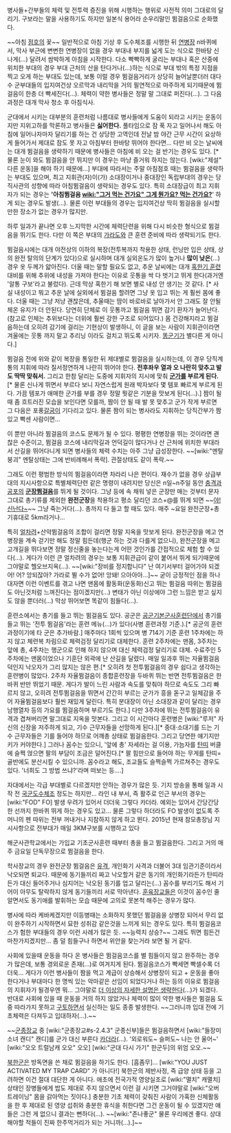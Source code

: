 병사들+간부들의 체력 및 전투력 증진을 위해 시행하는 행위로 사전적 의미 그대로의 달리기. 구보라는 말을 사용하기도 하지만 일본식 용어라 순우리말인 뜀걸음으로 순화했다.

~~아침 [[점호]]의 꽃~~ 일반적으로 아침 기상 후 도수체조를 시행한 뒤 [[연병장]] n바퀴에서, 막사 부근에 변변한 연병장이 없을 경우 부대내 부지를 넓게 도는 식으로 한바탕 신나게(…) 달려서 쌈박하게 아침을 시작한다. 다소 빡빡하게 굴리는 부대나 혹은 산중에 위치한 부대의 경우 부대 근처의 산을 탄다거나(…)하는 식으로 부대 밖의 특정 지점을 찍고 오게 하는 부대도 있는데, 보통 이럴 경우 뜀걸음거리가 상당히 늘어날뿐더러 대다수 군부대들의 입지여건상 오르막과 내리막을 거의 필연적으로 마주하게 되기때문에 뜀걸음이 한층 더 빡세진다(…). 체력이 약한 병사들은 정말 말 그대로 퍼진다(…). 그 다음 과정은 대개 막사 청소 후 아침식사. 

군대에서 시키는 대부분의 훈련처럼 나름대로 병사들에게 도움이 되라고 시키는 운동이지만 지위고하를 막론하고 병사들은 '''싫어한다.''' 풀타임으로 잠 푹 자고 일어나서 해도 아침에 일어나자마자 달리기를 하는 건 상당한 고역인데 전날 밤 야간 근무 시간이 요상하게 들어가서 제대로 잠도 못 자고 아침부터 한바탕 뛰어야 한다면… 다만 비 오는 날씨에는 대개 뜀걸음을 생략하기 때문에 병사들은 아침에 비 오는 걸 반기는 경우도 있다. [* 물론 눈이 와도 뜀걸음을 안 뛰지만 이 경우는 마냥 즐거워 하지는 않는다. [wiki:"제설" 다른 운동]을 해야 하기 때문에…] 부대에 따라서는 주말 아침점호 때는 뜀걸음을 생략하는 부대도 있으며, 최고 지휘관(자)이(가) 소대장이거나 중대장인 독립부대의 경우는 당직사관의 성향에 따라 아침뜀걸음이 생략되는 경우도 있다. 특히 소대장급이 최고 지휘자가 되는 경우는 ''''아침뜀걸음 [[wiki:"그거 먹는 건가요" 그게 뭔가요? 먹는 건가요?]]'''' 하게 되는 경우도 발생(…). 물론 이런 부대들의 경우는 입지여건상 딱히 뜀걸음을 실시할만한 장소가 없는 경우가 많지만.

하루 일과가 끝나면 오후 느지막한 시간에 체력단련을 위해 다시 비슷한 형식으로 뜀걸음을 뛰기도 한다. 다만 이 쪽은 부대의 [[가라]]도와 큰 훈련 준비에 따라 생략되기도 한다. 

뜀걸음시에는 대개 야전상의 이하의 복장(전투복까지 착용한 상태, 런닝만 입은 상태, 상의 완전 탈의의 단계가 있다)으로 실시하며 대개 실외온도가 많이 높거나 '''많이 낮은'''(…) 경우 옷 두께가 얇아진다. 더울 때는 말할 필요도 없고, 추운 날씨에는 대개 [[혹한기 훈련]] 대비를 위해 추위에 내성을 가져야 한다는 이유로 웃통을 싹 다 벗기고 뛰게 한다(과거엔 '알통 구보'라고 불렀다). 근데 막상 혹한기 해 보면 별로 내성 안 생기는 것 같다. [* 사실 내성이고 뭐고 추운 날에 실외에서 뜀걸음 할려면 그냥 옷 입고 뛰는 게 훨씬 몸에 좋다. 더울 때는 그냥 저냥 괜찮은데, 추울때는 땀이 바로바로 날아가서 안 그래도 잘 안될 체온 유지가 더 안된다. 당연히 단체로 이 웃통까고 뜀걸음 뛰면 감기 환자가 늘어난다. (참고로 인체는 추위보다는 더위에 훨씬 강한 구조로 되어있다.) 몸 건강해지라고 뜀걸음하는데 오히려 감기에 걸리는 기현상이 발생하니, 이 글을 보는 사람이 지휘관이라면 겨울에는 웃통 까지 말고 추리닝 이라도 걸치고 뛰도록 시키자. [[똥군기]]가 별다른 게 아니다.]

뜀걸음 전에 위와 같이 복장을 통일한 뒤 제대별로 뜀걸음을 실시하는데, 이 경우 당직계통의 지휘에 따라 질서정연하게 나란히 뛰어야 한다. '''전후좌우 열과 오 나란히 맞추고 발도 딱딱 맞춰서.''' 그리고 한참 달리는 도중에 지휘자의 지시에 맞춰 '''[[군가]]를 부르게 된다.''' [* 물론 신나게 뛰면서 부르다 보니 자연스럽게 원래 박자보다 몇 템포 빠르게 부르게 된다. 가끔 템포가 애매한 군가를 부를 경우 정말 뭣같은 기분을 맛보게 된다(…).] 짬이 될 때 좀 흐트러진 모습을 보인다면 모를까, 짬이 안 될 때 발 못 맞추고 군가 작게 부르면 그 다음은 포풍[[갈굼]]이 기다리고 있다. 물론 짬이 되는 병사라도 지휘하는 당직간부가 짬 있고 빡센 사람이면…

이 뿐만 아니라 뜀걸음의 코스도 문제가 될 수 있다. 평평한 연병장을 뛰는 것이라면 괜찮은 수준이고, 뜀걸음 코스에 내리막길과 언덕길이 많다거나 산 근처에 위치한 부대라서 산길을 뛰어다니게 되면 병사들의 체력 수치는 아주 그냥 급성장한다. ~~[wiki:"멘탈붕괴" 멘탈상태는 그에 반비례해서 폭락]. 관절상태도 같이 폭락.~~

그래도 이런 평범한 방식의 뜀걸음이라면 차라리 나은 편이다. 재수가 없을 경우 상급부대의 지시사항으로 특별체력단련 같은 명령이 내려지만 당신은 n일~n주일 동안 [[충격과 공포]]의 '''[[군장]]뜀걸음'''를 뛰게 될 것이다. 그냥 등에 속 채워 넣은 군장만 매는 것부터 문자 그대로 총기류를 제외한 '''완전군장'''을 착용하고 평소 달리던 코스+@를 뛰게 되면 ~~[[야! 신난다~]]~~ 그냥 죽는거다(…).
총까지 다 들고 할 때도 있다. 매주 ~요일 완전군장+총기휴대로 5km라거나…

특히 [[얼차려]]+산악뜀걸음의 조합이 걸리면 정말 지옥을 맛보게 된다. 완전군장을 메고 연병장을 계속 걷기만 해도 정말 힘든데(행군 하는 것과 다를게 없으니), 완전군장을 메고 고개길을 뛰다보면 정말 정신줄을 놓는다는게 어떤 것인가를 간접적으로 체험 할 수 있다(…). 게다가 이런 큰 얼차려의 경우는 보통 지휘관급이 같이 붙어서 뛰게 되기때문에 그야말로 헬오브지옥(…). ~~[wiki:"장비를 정지합니다" 난 여기서부터 걸어가야 되겠어! 어? 앙되잖아? 가라로 뛸 수가 없어! 앙돼! 으아아아…]~~ 굳이 긍정적인 점을 하나 대자면 이런 이벤트를 겪고 나면 맨몸에 활동화(운동화)신고 뛰는 뜀걸음 따위는 뜀걸음도 아닌것처럼 느껴진다는 점이겠지만(…) 변태가 아닌 이상에야 그런 느낌은 받고 싶지도 않을 뿐더러(…) 막상 뛰어보면 똑같이 힘들다(…).

훈련소에서는 총기를 들고 뛰는 뜀걸음도 있다. 공군은 [[공군기본군사훈련단]]에서 총기를 들고 뛰는 '전투 뜀걸음'라는 훈련 메뉴(…)가 있다(사병 훈련과정 기준.).[* 공군의 훈련과정이기에 타 군은 추가바람.] 매주마다 1회씩 있으며  병 714기 기준 훈련 1주차에는 하지 않고 체련복 차림으로 체력검정 달리기로 대체한다. 훈련 2주차에는 맨몸, 3주차는 앞에 총, 4주차는 행군으로 인해 하지 않으며 대신 체력검정 달리기로 대체. 수료주인 5주차에는 맨몸이었으나 기훈단 외곽에 난 산길을 달렸다. 매일 일과후 뛰는 자율뜀걸음 덕인지 낙오자가 그리 많지는 않은 편.[* 오히려 첫 전투뜀걸음의 경우 쉽다고 생각하는 훈련병이 많았다. 2주차 자율뜀걸음이 종합훈련장을 두바퀴 뛰는 반면 전투뜀걸음은 한바퀴 반만 뛰었기 때문. 게다가 발이 느린 사람과 속도를 맞춰야 하므로 속도도 그리 빠르지 않고, 오히려 전투뜀걸음을 뛰면서 간간히 부르는 군가가 흥을 돋구고 일체감을 주어 자율뜀걸음보다 훨씬 재밌게 달린다. 특히 분대장이 아닌 소대장과 같이 달리는 경우 남행열차 등의 가요를 뜀걸음하며 부르기도 한다.] 다만 3주차에 뛰는 전투뜀걸음이 유격과 겹쳐버리면 말그대로 지옥을 맛본다. 그리고 이 시간마다 훈련병은 [wiki:"루저" 자신의 신장을 저주하게 되고, 기수 근무자들을 선망하게 된다.][* 중대·소대기를 드는 기수 근무자들은 기를 들어야 하므로 어깨총 상태로 뜀걸음한다. 그리고 당연한 얘기지만 키가 커야한다.] 그러나 꼼수는 있으니, '앞에 총' 자세라는 걸 이용, 가늠자를 [[탄띠]] 버클에 슬쩍 얹으면 팔의 부담이 조금은 덜어진다.[* 팔 힘만으로 들어야 하는 무게를 탄띠=골반에도 분산시킬 수 있으니까. 꼼수라고 해도, 조교들도 슬쩍슬쩍 가르쳐주는 경우도 있다. '너희도 그 방법 쓰냐?'라며 떠보는 등….]

자대에서는 각급 부대별로 다르겠지만 안하는 경우가 많은 듯. 기지 방송을 통해 일과 시작 전 [[국군도수체조]] 정도는 하지만… 라인 내 부서, 즉 활주로 인근 부서의 경우는 [wiki:"FOD" FO] 발생 우려가 있어서 더더욱 그렇다 카더라. 예외는 있어서 간당간당한 선까지 한바퀴 뛰게 하는 경우도 있고… 물론 그렇다 하더라도 FO 발생이 없도록 주머니의 펜 따위는 전부 꺼내거나 지참하지 않게 하고 뛴다. 2015년 현재 참모총장님 지시사항으로 전부대가 매일 3KM구보를 시행하고 있다 

해군사관학교에서는 가입교 기초군사훈련 때부터 총을 들고 뜀걸음한다. 그리고 거의 매주 금요일 단독무장으로 뜀걸음을 한다.

학사장교의 경우 완전군장 뜀걸음은 [[유격]], 개인화기 사격과 더불어 3대 임관기준이라서 낙오되면 퇴교다. 때문에 동기들끼리 짜고 낙오할거 같은 동기의 개인화기라든가 탄띠라든가 대신 들어주거나 심지어는 낙오된 동기를 업고 달리는(…) 꼼수를 부리기도 해서 기어이 아무도 탈락하지 않게 동기들끼리 서로 막아낸다. [[훈육장교]]들은 이것이 꼼수인 줄 알면서도 동기애를 발휘하는 모습 때문에 고의로 못본척 해주는 경우가 많다. 

병사에 따라 케바케겠지만 이등병때는 소화하지 못했던 뜀걸음을 상병장 되어서 무리 없이 완주하기 시작하면서 묘한 성취감 같은것을 느끼게 되는 경우도 있다. 특히 뜀걸음코스가 험한 부대들의 경우 이런 사례가 많은 듯. ~~능력치 상승?~~ 그래도 뛰면 힘든건 마찬가지겠지만… 좀 덜 힘들구나 하면서 위안을 찾는거라 보면 될 거 같다.

사회에 있을때 운동을 하다 온 병사들은 뜀걸음코스를 별 힘들이지 않고 완주하는 경우가 많은데, 보통 경외로운 존재(…)로 여겨지게 된다. 뜀걸음코스가 빡세면 빡셀수록 더더욱… 게다가 이런 병사들이 짬을 먹고 계급이 상승해서 상병장이 되고 + 운동을 좋아한다거나 부대마다 한 명씩 있는 악마같은 선임이 되었다거나 하는 등의 이유로 뜀걸음의 지휘자가 될경우엔 뭐… 그야말로 [[더 이상의 자세한 설명은 생략한다]](…)가 되겠다. 반대로 사회에 있을 때 운동을 거의 하지 않았거나 체력이 많이 약한 병사들은 뜀걸음 도중 따라가지 못하고 [[구토]]하면서 실신하는 일도 종종 발생한다. ~~그러니까 입대 전에 기초체력은 다져두고 입대하자(…).~~

~~[[군종장교]] 중 [wiki:"군종장교#s-2.4.3" 군종신부]들은 뜀걸음하면서 [wiki:"들장미 소녀 캔디" 캔디]를 군가 대신 부른다 [[카더라]](…). '외로워도~ 슬퍼도~ 나는 안 울어~' [wiki:"오오 트럴남캐 오오" 오오] [wiki:"군대 다시 가기" 한군두]의 위엄 오오.~~

[[북한군]]은 방독면을 쓴 채로 뜀걸음을 하기도 한다. [흠좀무]… [wiki:"YOU JUST ACTIVATED MY TRAP CARD" 가 아니다!] 북한군의 제반사정, 즉 급양 상태 등을 고려하면 이건 절대 대단한 게 아니다. 애초에 전국가적 영양실조로 [wiki:"멸치" 캐멸치] 상태인 장병들에게 밥도 제대로 주지 않으면서 이런 걸 시키면 그거야말로 [wiki:"오버트레이닝" 몸을 갉아먹는 짓이다.] 충분한 기초 체력이 갖춰진 사람이 가혹한 신체활동을 한 후 제대로 된 영양 섭취와 충분한 휴식을 취한다면 그건 운동이 될 수 있겠지만 얘들은 그런 게 없으니 결과는 뻔하다(…). ~~[wiki:"존나좋군" 물론 우리에겐 좋다. 상대해야할 적들이 진짜 한주먹거리가 되는 거니까(…).]~~
